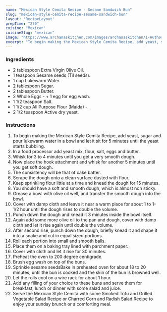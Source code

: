 ---
name: "Mexican Style Cemita Recipe - Sesame Sandwich Bun"
slug: "mexican-style-cemita-recipe-sesame-sandwich-bun"
layout: 'RecipeLayout'
prepTime: "270"
cuisine: "Mexican"
cuisineSlug: "mexican"
image: "https://www.archanaskitchen.com/images/archanaskitchen/1-Author/Jyothi_Rajesh/Cemita__Mexican_Sesame_Bun.jpg"
excerpt: "To begin making the Mexican Style Cemita Recipe, add yeast, sugar and pour lukewarm water in a bowl and let it sit for 5 minutes until the yeast starts bubbling"
---

### Ingredients

- 2 tablespoon Extra Virgin Olive Oil.
- 1 teaspoon Sesame seeds (Til seeds).
- 1 cup Lukewarm Water.
- 2 tablespoon Sugar.
- 2 tablespoon Butter.
- 2 Whole Eggs - + 1 egg for egg wash.
- 1 1/2 teaspoon Salt.
- 1 1/2 cup All Purpose Flour (Maida) -.
- 2 1/2 teaspoon Active dry yeast.

### Instructions

1. To begin making the Mexican Style Cemita Recipe, add yeast, sugar and pour lukewarm water in a bowl and let it sit for 5 minutes until the yeast starts bubbling.
1. In a food processor add yeast mix, flour, salt, eggs and butter.
1. Whisk for 3 to 4 minutes until you get a very smooth dough.
1. Now place the hook attachment and whisk for another 5 minutes until you get soft dough.
1. The consistency will be that of cake batter.
1. Scrape the dough onto a clean surface dusted with flour.
1. Keep sprinkling flour little at a time and knead the dough for 15 minutes.
1. You should have a soft and smooth dough, which is almost non sticky.
1. Grease a bowl with olive oil well, and transfer the smooth dough into the bowl.
1. Cover with damp cloth and leave it near a warm place for about 1 to 1-1/2 hour until the dough rises to double the volume.
1. Punch down the dough and knead it 3 minutes inside the bowl itself.
1. Again add some more olive oil to the pan and dough, cover with damp cloth and let it rise again until double the volume.
1. After second rise, punch down the dough, briefly knead it and shape it into a snake and cut in equal sized portions.
1. Roll each portion into small and smooth balls.
1. Place them on a baking tray lined with parchment paper.
1. Cover with cloth and let it rise for 30 minutes.
1. Preheat the oven to 200 degree centigrade.
1. Brush egg wash on top of the buns.
1. Sprinkle sesame seedsBake in preheated oven for about 18 to 20 minutes, until the bun is cooked and the skin of the bun is browned well.
1. Let the rolls cool on a wire rack for about 1 hour.
1. Add any filling of your choice to these buns and serve them for breakfast, lunch or dinner with some salad and juice.
1. Serve the Mexican Style Cemita with some Smoked Tofu and Grilled Vegetable Salad Recipe or Charred Corn and Radish Salad Recipe to enjoy your sunday brunch or a comforting meal.
